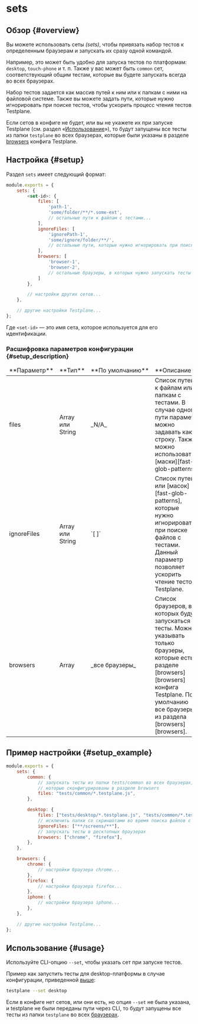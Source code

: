 # sets

## Обзор {#overview}

Вы можете использовать сеты _(sets)_, чтобы привязать набор тестов к определенным браузерам и запускать их сразу одной командой.

Например, это может быть удобно для запуска тестов по платформам: `desktop`, `touch-phone` и т. п. Также у вас может быть `common` сет, соответствующий общим тестам, которые вы будете запускать всегда во всех браузерах.

Набор тестов задается как массив путей к ним или к папкам с ними на файловой системе. Также вы можете задать пути, которые нужно игнорировать при поиске тестов, чтобы ускорить процесс чтения тестов Testplane.

Если сетов в конфиге не будет, или вы не укажете их при запуске Testplane (см. раздел «[Использование](#usage)»), то будут запущены все тесты из папки `testplane` во всех браузерах, которые были указаны в разделе [browsers][browsers] конфига Testplane.

## Настройка {#setup}

Раздел `sets` имеет следующий формат:

```javascript
module.exports = {
    sets: {
        <set-id>: {
            files: [
                'path-1',
                'some/folder/**/*.some-ext',
                // остальные пути к файлам с тестами...
            ],
            ignoreFiles: [
                'ignorePath-1',
                'some/ignore/folder/**/',
                // остальные пути, которые нужно игнорировать при поиске и чтении тестов...
            ],
            browsers: [
                'browser-1',
                'browser-2',
                // остальные браузеры, в которых нужно запускать тесты по указанным в files путям...
            ]
        },

        // настройки других сетов...
    },

    // другие настройки Testplane...
};
```

Где `<set-id>` — это имя сета, которое используется для его идентификации.

### Расшифровка параметров конфигурации {#setup_description}

<table>
<thead>
<tr><td>**Параметр**</td><td>**Тип**</td><td>**По&nbsp;умолчанию**</td><td>**Описание**</td></tr>
</thead>
<tbody>
<tr><td>files</td><td>Array или String</td><td>_N/A_</td><td>Список путей к файлам или папкам с тестами. В случае одного пути параметр можно задавать как строку. Также можно использовать [маски][fast-glob-patterns].</td></tr>
<tr><td>ignoreFiles</td><td>Array или String</td><td>`[ ]`</td><td>Список путей или [масок][fast-glob-patterns], которые нужно игнорировать при поиске файлов с тестами. Данный параметр позволяет ускорить чтение тестов Testplane.</td></tr>
<tr><td>browsers</td><td>Array</td><td>_все браузеры_</td><td>Список браузеров, в которых будут запускаться тесты. Можно указывать только браузеры, которые есть в разделе [browsers][browsers] конфига Testplane. По умолчанию все браузеры из раздела [browsers][browsers].</td></tr>

</tbody>
</table>

## Пример настройки {#setup_example}

```javascript
module.exports = {
    sets: {
        common: {
            // запускать тесты из папки tests/common во всех браузерах,
            // которые сконфигурированы в разделе browsers
            files: "tests/common/*.testplane.js",
        },

        desktop: {
            files: ["tests/desktop/*.testplane.js", "tests/common/*.testplane.js"],
            // исключить папки со скриншотами во время поиска файлов с тестами
            ignoreFiles: ["**/screens/**"],
            // запускать тесты в десктопных браузерах
            browsers: ["chrome", "firefox"],
        },
    },

    browsers: {
        chrome: {
            // настройки браузера chrome...
        },
        firefox: {
            // настройки браузера firefox...
        },
        iphone: {
            // настройки браузера iphone...
        },
    },

    // другие настройки Testplane...
};
```

## Использование {#usage}

Используйте CLI-опцию `--set`, чтобы указать сет при запуске тестов.

Пример как запустить тесты для desktop-платформы в случае конфигурации, приведенной [выше](#setup_example):

```bash
testplane --set desktop
```

Если в конфиге нет сетов, или они есть, но опция `--set` не была указана, и testplane не были переданы пути через CLI, то будут запущены все тесты из папки `testplane` во всех [браузерах][browsers].

[fast-glob-patterns]: https://github.com/mrmlnc/fast-glob#pattern-syntax
[browsers]: ./browsers
